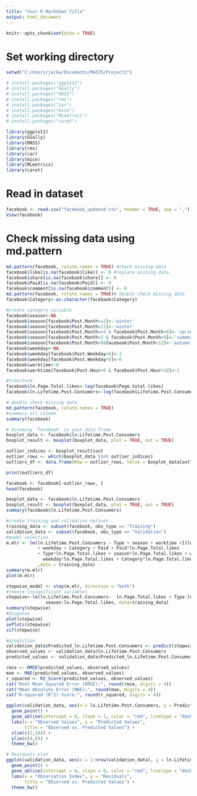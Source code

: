 ```yaml
---
title: "Your R Markdown Title"
output: html_document
---
```


```r
knitr::opts_chunk$set(echo = TRUE)
```

# Set working directory
```r
setwd("C:/Users/jackw/Documents/MA575/Project2")
```

```r
# install.packages("ggplot2")
# install.packages("GGally")
# install.packages("MASS")
# install.packages("rms")
# install.packages("car")
# install.packages("mice")
# install.packages("MLmetrics")
# install.packages("caret")
```

```r
library(ggplot2)
library(GGally)
library(MASS)
library(rms)
library(car)
library(mice)
library(MLmetrics)
library(caret)
```

# Read in dataset
```r
facebook <- read.csv("facebook_updated.csv", header = TRUE, sep = ",")
View(facebook)
```

# Check missing data using md.pattern
```r
md.pattern(facebook, rotate.names = TRUE) #check missing data
facebook$like[is.na(facebook$like)] <- 0 #replace missing data
facebook$share[is.na(facebook$share)] <- 0 
facebook$Paid[is.na(facebook$Paid)] <- 0 
facebook$comment[is.na(facebook$comment)] <- 0 
md.pattern(facebook, rotate.names = TRUE)# double check missing data
facebook$Category<-as.character(facebook$Category)

#create category variable
facebook$season<-NA
facebook$season[facebook$Post.Month<=2]<-'winter'
facebook$season[facebook$Post.Month>11]<-'winter'
facebook$season[facebook$Post.Month>=3 & facebook$Post.Month<6]<-'spring'
facebook$season[facebook$Post.Month>5 & facebook$Post.Month<9]<-'summer'
facebook$season[facebook$Post.Month>8&facebook$Post.Month<12]<-'autumn'
facebook$weekday<-NA
facebook$weekday[facebook$Post.Weekday<6]<-1
facebook$weekday[facebook$Post.Weekday>5]<-0
facebook$worktime<-0
facebook$worktime[facebook$Post.Hour>9 & facebook$Post.Hour<18]<-1

#transform
facebook$ln.Page.Total.likes<-log(facebook$Page.total.likes)
facebook$ln.Lifetime.Post.Consumers<-log(facebook$Lifetime.Post.Consumers)

# double check missing data
md.pattern(facebook, rotate.names = TRUE)
#summary all column
summary(facebook)
```

```r
# Assuming 'facebook' is your data frame
boxplot_data <- facebook$ln.Lifetime.Post.Consumers
boxplot_result <- boxplot(boxplot_data, plot = TRUE, out = TRUE)

outlier_indices <- boxplot_result$out
outlier_rows <- which(boxplot_data %in% outlier_indices)
outliers_df <- data.frame(Row = outlier_rows, Value = boxplot_data[outlier_rows])

print(outliers_df)

facebook <- facebook[-outlier_rows, ]
head(facebook)

boxplot_data <- facebook$ln.Lifetime.Post.Consumers
boxplot_result <- boxplot(boxplot_data, plot = TRUE, out = TRUE)
summary(facebook$ln.Lifetime.Post.Consumers)
```


```r
#create training and validation dataset
training_data <- subset(facebook, obs_type == "Training")
validation_data <- subset(facebook, obs_type == "Validation")
#model selection
m.mlr <- lm(ln.Lifetime.Post.Consumers ~ Type + season + worktime +I(ln.Page.Total.likes)
            + weekday + Category + Paid + Paid*ln.Page.Total.likes
            + Type*ln.Page.Total.likes + season*ln.Page.Total.likes + worktime*ln.Page.Total.likes +
              weekday*ln.Page.Total.likes + Category*ln.Page.Total.likes
            ,data = training_data)
summary(m.mlr)
plot(m.mlr)
```

```r
stepwise_model <- step(m.mlr, direction = "both")
#remove insignificant variables 
stepwise<-lm(ln.Lifetime.Post.Consumers~  ln.Page.Total.likes + Type:ln.Page.Total.likes + 
               season:ln.Page.Total.likes, data=training_data)
summary(stepwise)
#diagnose
plot(stepwise)
avPlots(stepwise)
vif(stepwise)
```

```r
#prediction
validation_data$Predicted_ln.Lifetime.Post.Consumers <- predict(stepwise, newdata = validation_data)
observed_values <- validation_data$ln.Lifetime.Post.Consumers
predicted_values <- validation_data$Predicted_ln.Lifetime.Post.Consumers

rmse <- RMSE(predicted_values, observed_values)
mae <- MAE(predicted_values, observed_values)
r_squared <- R2_Score(predicted_values, observed_values)
cat("Root Mean Squared Error (RMSE):", round(rmse, digits = 4))
cat("Mean Absolute Error (MAE):", round(mae, digits = 4))
cat("R-squared (R^2) Score:", round(r_squared, digits = 4))
```

```r
ggplot(validation_data, aes(x = ln.Lifetime.Post.Consumers, y = Predicted_ln.Lifetime.Post.Consumers)) +
  geom_point() +
  geom_abline(intercept = 0, slope = 1, color = "red", linetype = "dashed") +
  labs(x = "Observed Values", y = "Predicted Values",
       title = "Observed vs. Predicted Values") +
  xlim(c(2,10)) +
  ylim(c(4,8)) +
  theme_bw()
```

```r
# Residuals plot
ggplot(validation_data, aes(x = 1:nrow(validation_data), y = ln.Lifetime.Post.Consumers-Predicted_ln.Lifetime.Post.Consumers)) +
  geom_point() +
  geom_abline(intercept = 0, slope = 0, color = "red", linetype = "dashed") +
  labs(x = "Observation Index", y = "Residuals",
       title = "Observed vs. Predicted Values") +
  theme_bw()
```
